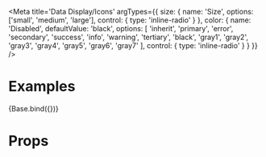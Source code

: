 
<Meta
  title='Data Display/Icons'
  argTypes={{
    size: {
      name: 'Size',
      options: ['small', 'medium', 'large'],
      control: {
        type: 'inline-radio'
      }
    },
    color: {
      name: 'Disabled',
      defaultValue: 'black',
      options: [
        'inherit',
        'primary',
        'error',
        'secondary',
        'success',
        'info',
        'warning',
        'tertiary',
        'black',
        'gray1',
        'gray2',
        'gray3',
        'gray4',
        'gray5',
        'gray6',
        'gray7'
      ],
      control: {
        type: 'inline-radio'
      }
    }
  }}
/>


# Examples

<Canvas>
  <Story name='Base'>{Base.bind({})}</Story>
</Canvas>

# Props

<ArgsTable of={Button} />
